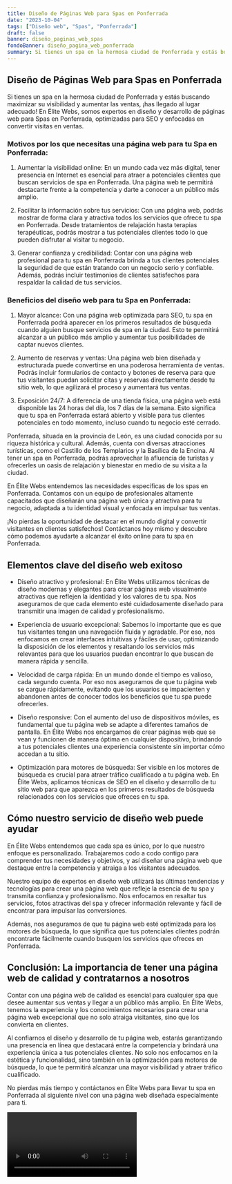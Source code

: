 ```yaml
---
title: Diseño de Páginas Web para Spas en Ponferrada
date: "2023-10-04"
tags: ["Diseño web", "Spas", "Ponferrada"]
draft: false
banner: diseño_paginas_web_spas
fondoBanner: diseño_pagina_web_ponferrada
summary: Si tienes un spa en la hermosa ciudad de Ponferrada y estás buscando maximizar su visibilidad y aumentar las ventas, ¡has llegado al lugar adecuado! En Élite Webs, somos expertos en diseño y desarrollo de páginas web para Spas en Ponferrada, optimizadas para SEO y enfocadas en convertir visitas en ventas.
---
```



## Diseño de Páginas Web para Spas en Ponferrada

Si tienes un spa en la hermosa ciudad de Ponferrada y estás buscando maximizar su visibilidad y aumentar las ventas, ¡has llegado al lugar adecuado! En Élite Webs, somos expertos en diseño y desarrollo de páginas web para Spas en Ponferrada, optimizadas para SEO y enfocadas en convertir visitas en ventas.

### Motivos por los que necesitas una página web para tu Spa en Ponferrada:

1. Aumentar la visibilidad online: En un mundo cada vez más digital, tener presencia en Internet es esencial para atraer a potenciales clientes que buscan servicios de spa en Ponferrada. Una página web te permitirá destacarte frente a la competencia y darte a conocer a un público más amplio.

2. Facilitar la información sobre tus servicios: Con una página web, podrás mostrar de forma clara y atractiva todos los servicios que ofrece tu spa en Ponferrada. Desde tratamientos de relajación hasta terapias terapéuticas, podrás mostrar a tus potenciales clientes todo lo que pueden disfrutar al visitar tu negocio.

3. Generar confianza y credibilidad: Contar con una página web profesional para tu spa en Ponferrada brinda a tus clientes potenciales la seguridad de que están tratando con un negocio serio y confiable. Además, podrás incluir testimonios de clientes satisfechos para respaldar la calidad de tus servicios.

### Beneficios del diseño web para tu Spa en Ponferrada:

1. Mayor alcance: Con una página web optimizada para SEO, tu spa en Ponferrada podrá aparecer en los primeros resultados de búsqueda cuando alguien busque servicios de spa en la ciudad. Esto te permitirá alcanzar a un público más amplio y aumentar tus posibilidades de captar nuevos clientes.

2. Aumento de reservas y ventas: Una página web bien diseñada y estructurada puede convertirse en una poderosa herramienta de ventas. Podrás incluir formularios de contacto y botones de reserva para que tus visitantes puedan solicitar citas y reservas directamente desde tu sitio web, lo que agilizará el proceso y aumentará tus ventas.

3. Exposición 24/7: A diferencia de una tienda física, una página web está disponible las 24 horas del día, los 7 días de la semana. Esto significa que tu spa en Ponferrada estará abierto y visible para tus clientes potenciales en todo momento, incluso cuando tu negocio esté cerrado.

Ponferrada, situada en la provincia de León, es una ciudad conocida por su riqueza histórica y cultural. Además, cuenta con diversas atracciones turísticas, como el Castillo de los Templarios y la Basílica de la Encina. Al tener un spa en Ponferrada, podrás aprovechar la afluencia de turistas y ofrecerles un oasis de relajación y bienestar en medio de su visita a la ciudad.

En Élite Webs entendemos las necesidades específicas de los spas en Ponferrada. Contamos con un equipo de profesionales altamente capacitados que diseñarán una página web única y atractiva para tu negocio, adaptada a tu identidad visual y enfocada en impulsar tus ventas.

¡No pierdas la oportunidad de destacar en el mundo digital y convertir visitantes en clientes satisfechos! Contáctanos hoy mismo y descubre cómo podemos ayudarte a alcanzar el éxito online para tu spa en Ponferrada.

<GifSeo />

<Cta />

## Elementos clave del diseño web exitoso

- Diseño atractivo y profesional: En Élite Webs utilizamos técnicas de diseño modernas y elegantes para crear páginas web visualmente atractivas que reflejen la identidad y los valores de tu spa. Nos aseguramos de que cada elemento esté cuidadosamente diseñado para transmitir una imagen de calidad y profesionalismo.

- Experiencia de usuario excepcional: Sabemos lo importante que es que tus visitantes tengan una navegación fluida y agradable. Por eso, nos enfocamos en crear interfaces intuitivas y fáciles de usar, optimizando la disposición de los elementos y resaltando los servicios más relevantes para que los usuarios puedan encontrar lo que buscan de manera rápida y sencilla.

- Velocidad de carga rápida: En un mundo donde el tiempo es valioso, cada segundo cuenta. Por eso nos aseguramos de que tu página web se cargue rápidamente, evitando que los usuarios se impacienten y abandonen antes de conocer todos los beneficios que tu spa puede ofrecerles.

- Diseño responsive: Con el aumento del uso de dispositivos móviles, es fundamental que tu página web se adapte a diferentes tamaños de pantalla. En Élite Webs nos encargamos de crear páginas web que se vean y funcionen de manera óptima en cualquier dispositivo, brindando a tus potenciales clientes una experiencia consistente sin importar cómo accedan a tu sitio.

- Optimización para motores de búsqueda: Ser visible en los motores de búsqueda es crucial para atraer tráfico cualificado a tu página web. En Élite Webs, aplicamos técnicas de SEO en el diseño y desarrollo de tu sitio web para que aparezca en los primeros resultados de búsqueda relacionados con los servicios que ofreces en tu spa.

## Cómo nuestro servicio de diseño web puede ayudar

En Élite Webs entendemos que cada spa es único, por lo que nuestro enfoque es personalizado. Trabajaremos codo a codo contigo para comprender tus necesidades y objetivos, y así diseñar una página web que destaque entre la competencia y atraiga a los visitantes adecuados.

Nuestro equipo de expertos en diseño web utilizará las últimas tendencias y tecnologías para crear una página web que refleje la esencia de tu spa y transmita confianza y profesionalismo. Nos enfocamos en resaltar tus servicios, fotos atractivas del spa y ofrecer información relevante y fácil de encontrar para impulsar las conversiones.

Además, nos aseguramos de que tu página web esté optimizada para los motores de búsqueda, lo que significa que tus potenciales clientes podrán encontrarte fácilmente cuando busquen los servicios que ofreces en Ponferrada.

## Conclusión: La importancia de tener una página web de calidad y contratarnos a nosotros

Contar con una página web de calidad es esencial para cualquier spa que desee aumentar sus ventas y llegar a un público más amplio. En Élite Webs, tenemos la experiencia y los conocimientos necesarios para crear una página web excepcional que no solo atraiga visitantes, sino que los convierta en clientes.

Al confiarnos el diseño y desarrollo de tu página web, estarás garantizando una presencia en línea que destacará entre la competencia y brindará una experiencia única a tus potenciales clientes. No solo nos enfocamos en la estética y funcionalidad, sino también en la optimización para motores de búsqueda, lo que te permitirá alcanzar una mayor visibilidad y atraer tráfico cualificado.

No pierdas más tiempo y contáctanos en Élite Webs para llevar tu spa en Ponferrada al siguiente nivel con una página web diseñada especialmente para ti.

<Video />

<CtaBot job="Spas" city="Ponferrada" />

<Gmaps query="Ponferrada+españa+maps" />
